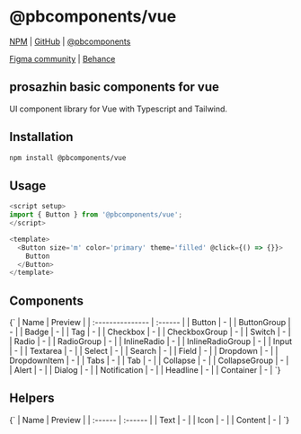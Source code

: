 
# @pbcomponents/vue

[NPM](https://www.npmjs.com/package/@pbcomponents/vue) | [GitHub](https://github.com/prosazhin/pbcomponents/tree/main/packages/vue) | [@pbcomponents](https://github.com/prosazhin/pbcomponents)

[Figma community](https://www.figma.com/community/file/1214486013859546496/pbcomponents) | [Behance](https://www.behance.net/gallery/206064847/pbcomponents)

## prosazhin basic components for vue

UI component library for Vue with Typescript and Tailwind.

## Installation

```bash
npm install @pbcomponents/vue
```

## Usage

```javascript
<script setup>
import { Button } from '@pbcomponents/vue';
</script>

<template>
  <Button size='m' color='primary' theme='filled' @click={() => {}}>
    Button
  </Button>
</template>
```

## Components

<Markdown>
  {`
| Name             | Preview |
| :--------------- | :------ |
| Button           | -       |
| ButtonGroup      | -       |
| Badge            | -       |
| Tag              | -       |
| Checkbox         | -       |
| CheckboxGroup    | -       |
| Switch           | -       |
| Radio            | -       |
| RadioGroup       | -       |
| InlineRadio      | -       |
| InlineRadioGroup | -       |
| Input            | -       |
| Textarea         | -       |
| Select           | -       |
| Search           | -       |
| Field            | -       |
| Dropdown         | -       |
| DropdownItem     | -       |
| Tabs             | -       |
| Tab              | -       |
| Collapse         | -       |
| CollapseGroup    | -       |
| Alert            | -       |
| Dialog           | -       |
| Notification     | -       |
| Headline         | -       |
| Container        | -       |
`}
</Markdown>

## Helpers

<Markdown>
  {`
| Name    | Preview |
| :------ | :------ |
| Text    | -       |
| Icon    | -       |
| Content | -       |
`}
</Markdown>
